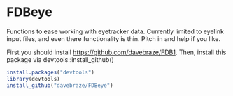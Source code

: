 FDBeye
====
Functions to ease working with eyetracker data. Currently limited to eyelink input files, and even there functionality
is thin. Pitch in and help if you like.

First you should install <https://github.com/davebraze/FDB1>. Then, install this package via devtools::install_github()
```R
install.packages("devtools")
library(devtools)
install_github("davebraze/FDBeye")
```
